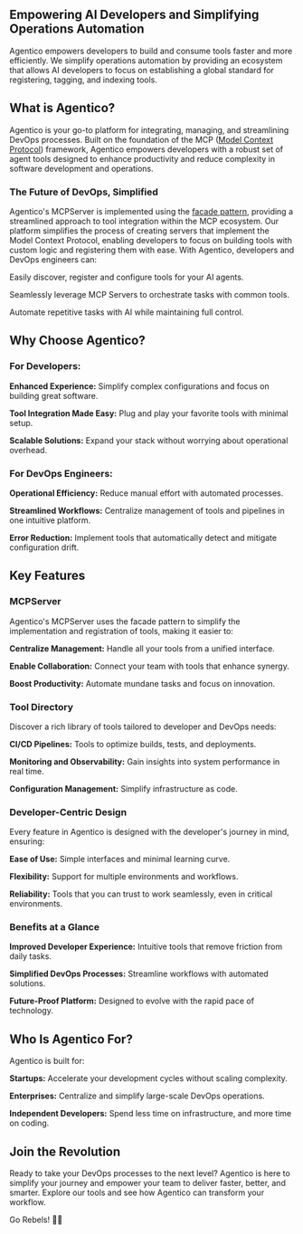 
<div className="padding-horiz--md" style={{ maxWidth: '70rem', margin: 'auto' }}>

## Empowering AI Developers and Simplifying Operations Automation

Agentico empowers developers to build and consume tools faster and more efficiently. We simplify operations automation by providing an ecosystem that allows AI developers to focus on establishing a global standard for registering, tagging, and indexing tools.

## What is Agentico?

Agentico is your go-to platform for integrating, managing, and streamlining DevOps processes. Built on the foundation of the MCP ([Model Context Protocol](https://modelcontextprotocol.io/introduction)) framework, Agentico empowers developers with a robust set of agent tools designed to enhance productivity and reduce complexity in software development and operations.

### The Future of DevOps, Simplified

Agentico's MCPServer is implemented using the [facade pattern](https://refactoring.guru/design-patterns/facade), providing a streamlined approach to tool integration within the MCP ecosystem. Our platform simplifies the process of creating servers that implement the Model Context Protocol, enabling developers to focus on building tools with custom logic and registering them with ease. With Agentico, developers and DevOps engineers can:

Easily discover, register and configure tools for your AI agents.

Seamlessly leverage MCP Servers to orchestrate tasks with common tools.

Automate repetitive tasks with AI while maintaining full control.

## Why Choose Agentico?

### For Developers:

**Enhanced Experience:** Simplify complex configurations and focus on building great software.

**Tool Integration Made Easy:** Plug and play your favorite tools with minimal setup.

**Scalable Solutions:** Expand your stack without worrying about operational overhead.

### For DevOps Engineers:

**Operational Efficiency:** Reduce manual effort with automated processes.

**Streamlined Workflows:** Centralize management of tools and pipelines in one intuitive platform.

**Error Reduction:** Implement tools that automatically detect and mitigate configuration drift.

## Key Features

### MCPServer

Agentico's MCPServer uses the facade pattern to simplify the implementation and registration of tools, making it easier to:

**Centralize Management:** Handle all your tools from a unified interface.

**Enable Collaboration:** Connect your team with tools that enhance synergy.

**Boost Productivity:** Automate mundane tasks and focus on innovation.

### Tool Directory

Discover a rich library of tools tailored to developer and DevOps needs:

**CI/CD Pipelines:** Tools to optimize builds, tests, and deployments.

**Monitoring and Observability:** Gain insights into system performance in real time.

**Configuration Management:** Simplify infrastructure as code.

### Developer-Centric Design

Every feature in Agentico is designed with the developer's journey in mind, ensuring:

**Ease of Use:** Simple interfaces and minimal learning curve.

**Flexibility:** Support for multiple environments and workflows.

**Reliability:** Tools that you can trust to work seamlessly, even in critical environments.

### Benefits at a Glance

**Improved Developer Experience:** Intuitive tools that remove friction from daily tasks.

**Simplified DevOps Processes:** Streamline workflows with automated solutions.

**Future-Proof Platform:** Designed to evolve with the rapid pace of technology.

## Who Is Agentico For?

Agentico is built for:

**Startups:** Accelerate your development cycles without scaling complexity.

**Enterprises:** Centralize and simplify large-scale DevOps operations.

**Independent Developers:** Spend less time on infrastructure, and more time on coding.

## Join the Revolution

Ready to take your DevOps processes to the next level? Agentico is here to simplify your journey and empower your team to deliver faster, better, and smarter. Explore our tools and see how Agentico can transform your workflow.

Go Rebels! ✊🏻

</div>

